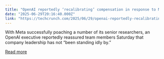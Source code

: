 ```yaml
---
title: "OpenAI reportedly ‘recalibrating’ compensation in response to Meta hires"
date: "2025-06-29T20:16:40.000Z"
link: "https://techcrunch.com/2025/06/29/openai-reportedly-recalibrating-compensation-in-response-to-meta-hires/"
---
```


With Meta successfully poaching a number of its senior researchers, an OpenAI executive reportedly reassured team members Saturday that company leadership has not “been standing idly by.”

[Read more](https://techcrunch.com/2025/06/29/openai-reportedly-recalibrating-compensation-in-response-to-meta-hires/)
